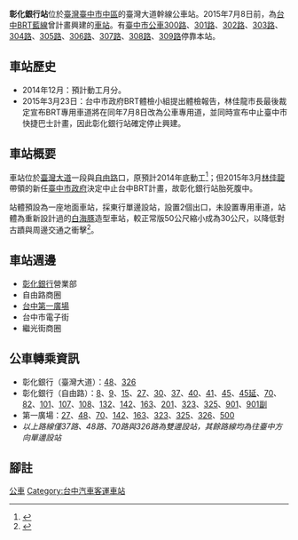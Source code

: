{{coord|24|08|23|N|120|40|57|E|display=title}}
{{Infobox Station
|Title        = 彰化銀行站
|SubTitle     = 
|EngTitle     = Chang Hwa Bank Station
|linecolour   = 
|ImageName    = 
|ImageSize    = 
|Code         = 
|Operator     = [[臺中市公車|臺中市公車]]
|Line         = 臺灣大道幹線
|Place        = [[臺中市|臺中市]][[中區_(臺中市)|中區]]
|StartDate    = 
|Style        = 地面車站
|PlatformType = [[側式月台|側式月台]]
|ExitNumber   = 3
|Elevation    = 
|FirstTrain   = 
|MTLastTrain  = 
}}

'''彰化銀行站'''位於[[臺灣|臺灣]][[臺中市|臺中市]][[中區_(臺中市)|中區]]的臺灣大道幹線公車站。2015年7月8日前，為[[臺中市快捷巴士藍線|台中BRT藍線]]曾計畫興建的[[車站|車站]]。有[[臺中市公車300路|臺中市公車300路]]、[[台中市公車301路|301路]]、[[台中市公車302路|302路]]、[[台中市公車303路|303路]]、[[台中市公車304路|304路]]、[[台中市公車305路|305路]]、[[台中市公車306路|306路]]、[[台中市公車307路|307路]]、[[台中市公車308路|308路]]、[[台中市公車309路|309路]]停靠本站。

== 車站歷史 ==
*2014年12月：預計動工月分。
*2015年3月23日：台中市政府BRT體檢小組提出體檢報告，林佳龍市長最後裁定宣布BRT專用車道將在同年7月8日改為公車專用道，並同時宣布中止臺中市快捷巴士計畫，因此彰化銀行站確定停止興建。

== 車站概要 ==
車站位於[[臺灣大道|臺灣大道]]一段與[[自由路_(台中市區)|自由路]]口，原預計2014年底動工<ref>{{cite web|language=zh-tw|url=http://udn.com/NEWS/BREAKINGNEWS/BREAKINGNEWS3/8907537.shtml|title=台中BRT 彰銀站復活|author=|publisher=聯合報|date=2014-09-01|accessdate=2014-09-06|archive-date=2014-09-06|archive-url=https://web.archive.org/web/20140906021158/http://udn.com/NEWS/BREAKINGNEWS/BREAKINGNEWS3/8907537.shtml}}</ref>；但2015年3月[[林佳龍|林佳龍]]帶領的新任[[臺中市政府|臺中市政府]]決定中止台中BRT計畫，故彰化銀行站胎死腹中。

站體預設為一座地面車站，採東行單邊設站，設置2個出口，未設置專用車道，站體為重新設計過的[[白海豚|白海豚]]造型車站，較正常版50公尺縮小成為30公尺，以降低對古蹟與周邊交通之衝擊<ref>{{cite web|language=zh-tw|url=http://news.ltn.com.tw/news/local/paper/809638|title=BRT藍線彰銀站復活 年底動工|author=|publisher=|date=2014-09-02|accessdate=2014-09-06|archive-date=2019-05-22|archive-url=https://web.archive.org/web/20190522015608/https://news.ltn.com.tw/news/local/paper/809638}}</ref>。

== 車站週邊 ==
*[[彰化銀行|彰化銀行]]營業部
*自由路商圈
*[[台中第一廣場|台中第一廣場]]
*台中市電子街
*繼光街商圈

== 公車轉乘資訊 ==
*彰化銀行（臺灣大道）：[[台中市公車48路|48]]、[[台中市公車326路|326]]
*彰化銀行（自由路）：[[台中市公車8路|8]]、[[台中市公車9路|9]]、[[台中市公車15路|15]]、[[台中市公車27路|27]]、[[台中市公車30路|30]]、[[台中市公車37路|37]]、[[台中市公車40路|40]]、[[台中市公車41路|41]]、[[台中市公車45路|45]]、[[台中市公車45路|45延]]、[[台中市公車70路|70]]、[[台中市公車82路|82]]、[[台中市公車101路|101]]、[[台中市公車107路|107]]、[[台中市公車108路|108]]、[[台中市公車132路|132]]、[[台中市公車142路|142]]、[[台中市公車163路|163]]、[[台中市公車201路|201]]、[[台中市公車323路|323]]、[[台中市公車325路|325]]、[[台中市公車901路|901]]、[[台中市公車901路|901副]]
*第一廣場：[[台中市公車27路|27]]、[[台中市公車48路|48]]、[[台中市公車70路|70]]、[[台中市公車142路|142]]、[[台中市公車163路|163]]、[[台中市公車323路|323]]、[[台中市公車325路|325]]、[[台中市公車326路|326]]、[[台中市公車500路|500]]
*''以上路線僅37路、48路、70路與326路為雙邊設站，其餘路線均為往臺中方向單邊設站''

== 腳註 ==
{{reflist}}

{{臺中市快捷巴士藍線}}
[[Category:臺中市中區交通|公車]]
[[Category:台中汽車客運車站|Category:台中汽車客運車站]]